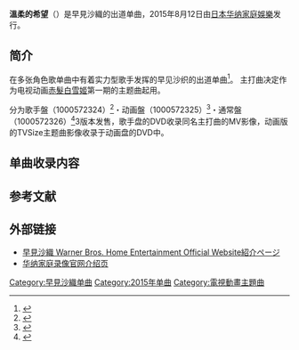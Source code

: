 {{Infobox Single
| Name            = 溫柔的希望
| Artist          = [[早見沙織|早見沙織]]
| Album           = 
| A-side          =
| B-side          = {{lang|ja|ブルーアワーに祈りを}}
| Released        = 2015年8月12日
| Format          = [[单曲|单曲]]
| Recorded        = 
| Genre           = [[J-POP|J-POP]]、[[动画歌曲|动画歌曲]]
| Length          = 3:43<ref name="cdj">{{Cite web|url=http://artist.cdjournal.com/d/-/4115051467|title=「赤髪の白雪姫」オープニングテーマ～やさしい希望 / 早見沙織 - CDJournal|publisher=CDJournal|accessdate=2015-08-12|archive-date=2015-12-22|archive-url=https://web.archive.org/web/20151222100042/http://artist.cdjournal.com/d/-/4115051467|dead-url=no}}</ref>
| Label           = [[日本華納家庭娛樂|日本華納家庭娛樂]]
| Writer          = 早見沙織（作詞）<br />[[矢吹香那|矢吹香那]]（作曲）
| Producer        =
| Certification   =
| Chart position  = * 11位<small>（[[Oricon|Oricon周度排行榜]]<ref>{{Cite web|url=http://www.oricon.co.jp/prof/425292/products/1134398/1/|script-title=ja:やさしい希望｜早見沙織｜ORICON STYLE|publisher=Oricon|accessdate=2015-10-18|archive-date=2015-10-02|archive-url=https://web.archive.org/web/20151002194630/http://www.oricon.co.jp/prof/425292/products/1134398/1/|dead-url=no}}</ref>）</small><br />
* 5位<small>（[[Billboard|Billboard Japan]] Hot Animation<ref>{{Cite web|url=http://www.billboard-japan.com/chart_insight/detail?kind=anime&date=2015-08-24&main=91938|script-title=ja:やさしい希望 / 早見沙織｜CHART insight｜Billboard JAPAN|publisher=Billboard Japan|accessdate=2015-10-18|archive-date=2016-03-04|archive-url=https://web.archive.org/web/20160304074617/http://www.billboard-japan.com/chart_insight/detail?kind=anime&date=2015-08-24&main=91938|dead-url=no}}</ref>）</small>
| Last single     = 
| This single     = '''溫柔的希望'''<br />（2015年）
| Next single     = [[Installation／那個聲音就是地圖|Installation／那個聲音就是地圖]]<br />（2016年）
| Misc = {{External music video|{{YouTube|3so7XzFbmD0|150812_早見沙織_やさしい希望_MV試聴}}}}
}}

'''溫柔的希望'''（{{lang-ja|やさしい希望，やさしいきぼう}}）是早見沙織的出道单曲，2015年8月12日由[[日本华纳家庭娛樂|日本华纳家庭娛樂]]发行。

== 简介 ==
在多张角色歌单曲中有着实力型歌手发挥的早见沙织的出道单曲<ref>{{Cite web|url=https://akiba-souken.com/article/24439/?page=1|title=早見沙織、待望のアーティストデビュー。シングル「やさしい希望」は爽やかな風が吹く曲 - アキバ総研|publisher=アキバ総研|date=2015-08-10|accessdate=2015-08-12|archive-date=2016-03-06|archive-url=https://web.archive.org/web/20160306003054/https://akiba-souken.com/article/24439/?page=1|dead-url=no}}</ref>。
主打曲决定作为电视动画[[赤髮白雪姬|赤髮白雪姬]]第一期的主题曲起用。

分为歌手盤（1000572324）<ref name="tower1">{{Cite web|url=http://tower.jp/item/3894579/|title=早見沙織/やさしい希望 アーティスト盤 ［CD+DVD］ - TOWER RECORDS ONLINE|publisher=[[タワーレコード|タワーレコード]]|accessdate=2015-08-04|archive-date=2017-07-02|archive-url=https://web.archive.org/web/20170702021933/http://tower.jp/item/3894579/|dead-url=no}}</ref>・动画盤（1000572325）<ref name="tower2">{{Cite web|url=http://tower.jp/item/3894580/|title=早見沙織/やさしい希望 アニメ盤 ［CD+DVD］ - TOWER RECORDS ONLINE|publisher=[[タワーレコード|タワーレコード]]|accessdate=2015-08-04|archive-date=2017-07-02|archive-url=https://web.archive.org/web/20170702070411/http://tower.jp/item/3894580/|dead-url=no}}</ref>・通常盤（1000572326）<ref name=tower3">{{Cite web|url=http://tower.jp/item/3894581/|title=早見沙織/やさしい希望 通常盤 ［CD］ - TOWER RECORDS ONLINE|publisher=[[タワーレコード|タワーレコード]]|accessdate=2015-08-04|archive-date=2017-07-02|archive-url=https://web.archive.org/web/20170702073731/http://tower.jp/item/3894581/|dead-url=no}}</ref>3版本发售，歌手盘的DVD收录同名主打曲的MV影像，动画版的TVSize主题曲影像收录于动画盘的DVD中。

== 单曲收录内容 ==
{{tracklist
| collapsed       = 
| headline        = CD单曲<ref name="cdj" />
| total_length    = 21:45

| all_writing     =
| all_lyrics      = 早見沙織
| all_music       = 
| all_arrangements = [[前口渉|前口渉]]

| title1          = {{lang|ja|やさしい希望}}
| note1           =  
| music1          = [[矢吹香那|矢吹香那]]
| length1         = 3:43

| title2          = {{lang|ja|ブルーアワーに祈りを}}
| note2           = 
| music2          = [[川崎里実|川崎里実]]
| length2         = 4:29

| title3          = Bright Hopes
| note3           = 「{{lang|ja|やさしい希望}}」英語版、訳詞：CHIKA
| music3          = 
| length3         = 3:44

| title4          = {{lang|ja|やさしい希望}}（TV EDIT）
| note4           = 
| music4          = 
| length4         = 1:36

| title5          = {{lang|ja|やさしい希望}}（Instrumental）
| note5           = 
| music5          = 
| length5         = 3:43

| title6          = {{lang|ja|ブルーアワーに祈りを}}（Instrumental）
| note6           = 
| music6          = 
| length6         = 4:26
}}

{{tracklist
| collapsed       = 
| headline        = DVD（歌手盤）<ref name="tower1" />
| extra_column    =
| total_length    =

| title1          = {{lang|ja|やさしい希望}}
| note1           = Music Video, SPOT
| music1          = 
| length1         = 
}}
{{tracklist
| collapsed       = 
| headline        = DVD（动画盤）<ref name="tower2" />
| extra_column    =
| total_length    =

| title1          = 电视动画「赤发的白雪姫」tvsize 片头曲(OP)
| note1           = 
| music1          = 
| length1         = 
}}

== 参考文献 ==
{{Reflist}}

== 外部链接 ==
* [http://whv-amusic.com/hayamisaori/discography/single/index00030000.html 早見沙織 Warner Bros. Home Entertainment Official Website紹介ページ] {{Wayback|url=http://whv-amusic.com/hayamisaori/discography/single/index00030000.html |date=20190322133453 }}
* [https://warnerbros.co.jp/home_entertainment/detail.php?title_id=4465&c=2 华纳家庭录像官网介绍页]

{{DEFAULTSORT:やさしいきほう}}

[[Category:早見沙織单曲|Category:早見沙織单曲]]
[[Category:2015年单曲|Category:2015年单曲]]
[[Category:電視動畫主題曲|Category:電視動畫主題曲]]